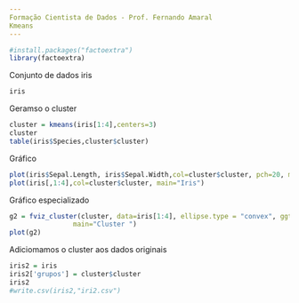 ---
Formação Cientista de Dados - Prof. Fernando Amaral
Kmeans
---

```{r}
#install.packages("factoextra")
library(factoextra)

```

Conjunto de dados iris
```{r}
iris
```
Geramso o cluster
```{r}
cluster = kmeans(iris[1:4],centers=3)
cluster
table(iris$Species,cluster$cluster)

```
Gráfico
```{r}
plot(iris$Sepal.Length, iris$Sepal.Width,col=cluster$cluster, pch=20, main="iris")
plot(iris[,1:4],col=cluster$cluster, main="Iris")
```
Gráfico especializado
```{r}
g2 = fviz_cluster(cluster, data=iris[1:4], ellipse.type = "convex", ggtheme = theme_bw(),
                main="Cluster ")
plot(g2)
```
Adiciomamos o cluster aos dados originais
```{r}
iris2 = iris
iris2['grupos'] = cluster$cluster
iris2
#write.csv(iris2,"iri2.csv")
```

